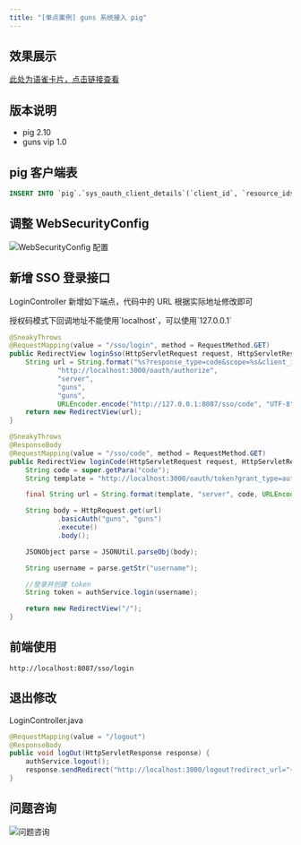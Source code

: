 ```yaml
---
title: "[单点案例] guns 系统接入 pig"
---
```


## 效果展示

[此处为语雀卡片，点击链接查看](https://www.yuque.com/docs/14034117#Q3J63)

## 版本说明

- pig 2.10
- guns vip 1.0

## pig 客户端表

```sql
INSERT INTO `pig`.`sys_oauth_client_details`(`client_id`, `resource_ids`, `client_secret`, `scope`, `authorized_grant_types`, `web_server_redirect_uri`, `authorities`, `access_token_validity`, `refresh_token_validity`, `additional_information`, `autoapprove`) VALUES ('guns', NULL, 'guns', 'server', 'refresh_token,authorization_code', 'http://localhost:8087/sso/code', NULL, 43200, 2592001, NULL, 'true');
```

## 调整 WebSecurityConfig

![WebSecurityConfig 配置](/images/1601971834824-77b3b26a-0484-4e9c-95a7-19f1314634a0.png)

## 新增 SSO 登录接口

LoginController 新增如下端点，代码中的 URL 根据实际地址修改即可

<Warning>
授权码模式下回调地址不能使用`localhost`，可以使用`127.0.0.1`
</Warning>

```java
@SneakyThrows
@RequestMapping(value = "/sso/login", method = RequestMethod.GET)
public RedirectView loginSso(HttpServletRequest request, HttpServletResponse response) {
    String url = String.format("%s?response_type=code&scope=%s&client_id=%s&state=%s&redirect_uri=%s",
            "http://localhost:3000/oauth/authorize",
            "server",
            "guns",
            "guns",
            URLEncoder.encode("http://127.0.0.1:8087/sso/code", "UTF-8"));
    return new RedirectView(url);
}

@SneakyThrows
@ResponseBody
@RequestMapping(value = "/sso/code", method = RequestMethod.GET)
public RedirectView loginCode(HttpServletRequest request, HttpServletResponse response) {
    String code = super.getPara("code");
    String template = "http://localhost:3000/oauth/token?grant_type=authorization_code&scope=%s&code=%s&redirect_uri=%s";

    final String url = String.format(template, "server", code, URLEncoder.encode(request.getRequestURL().toString(), "UTF-8"));

    String body = HttpRequest.get(url)
            .basicAuth("guns", "guns")
            .execute()
            .body();

    JSONObject parse = JSONUtil.parseObj(body);

    String username = parse.getStr("username");

    //登录并创建 token
    String token = authService.login(username);

    return new RedirectView("/");
}
```

## 前端使用

```shell
http://localhost:8087/sso/login
```

## 退出修改

LoginController.java

```java
@RequestMapping(value = "/logout")
@ResponseBody
public void logOut(HttpServletResponse response) {
    authService.logout();
    response.sendRedirect("http://localhost:3000/logout?redirect_url="+ URLEncoder.encode("http://localhost:8087"));
}
```

## 问题咨询

![问题咨询](/images/1662563973685-c22e9831-db66-42b5-973f-886d25d1e0e7.gif)

